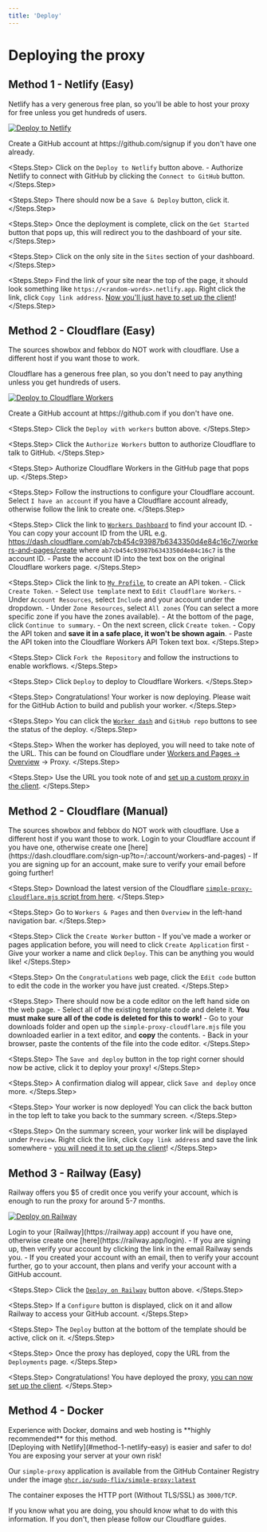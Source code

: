 ```yaml
---
title: 'Deploy'
---
```


# Deploying the proxy

## Method 1 - Netlify (Easy)

Netlify has a very generous free plan, so you'll be able to host your proxy for free unless you get hundreds of users.

[![Deploy to Netlify](https://www.netlify.com/img/deploy/button.svg)](https://app.netlify.com/start/deploy?repository=https://github.com/sussy-code/sudo-proxy)

<Steps>
   <Steps.Step>
     Create a GitHub account at https://github.com/signup if you don't have one already.
   </Steps.Step>

   <Steps.Step>
    Click on the `Deploy to Netlify` button above.
       - Authorize Netlify to connect with GitHub by clicking the `Connect to GitHub` button.
   </Steps.Step>

   <Steps.Step>
     There should now be a `Save & Deploy` button, click it.
   </Steps.Step>

   <Steps.Step>
     Once the deployment is complete, click on the `Get Started` button that pops up, this will redirect you to the dashboard of your site.
   </Steps.Step>

   <Steps.Step>
     Click on the only site in the `Sites` section of your dashboard.
   </Steps.Step>

   <Steps.Step>
     Find the link of your site near the top of the page, it should look something like `https://<random-words>.netlify.app`. Right click the link, click `Copy link address`. [Now you'll just have to set up the client](../extra/streaming.mdx#method-1-self-hosted-proxy)!
   </Steps.Step>
</Steps>

## Method 2 - Cloudflare (Easy)

<Warning>
The sources showbox and febbox do NOT work with cloudflare. Use a different host if you want those to work.
</Warning>

Cloudflare has a generous free plan, so you don't need to pay anything unless you get hundreds of users.

[![Deploy to Cloudflare Workers](https://deploy.workers.cloudflare.com/button)](https://deploy.workers.cloudflare.com/?url=https://github.com/sussy-code/sudo-proxy)

<Steps>
  <Steps.Step>
    Create a GitHub account at https://github.com if you don't have one.
  </Steps.Step>
  
  <Steps.Step>
    Click the `Deploy with workers` button above.
  </Steps.Step>
  
  <Steps.Step>
    Click the `Authorize Workers` button to authorize Cloudflare to talk to GitHub.
  </Steps.Step>
  
  <Steps.Step>
    Authorize Cloudflare Workers in the GitHub page that pops up.
  </Steps.Step>
  
  <Steps.Step>
    Follow the instructions to configure your Cloudflare account. Select `I have an account` if you have a Cloudflare account already, otherwise follow the link to create one.
  </Steps.Step>
  
  <Steps.Step>
    Click the link to [`Workers Dashboard`](https://dash.cloudflare.com/sign-up?to=/:account/workers-and-pages) to find your account ID.
     - You can copy your account ID from the URL e.g. https://dash.cloudflare.com/ab7cb454c93987b6343350d4e84c16c7/workers-and-pages/create where `ab7cb454c93987b6343350d4e84c16c7` is the account ID.
     - Paste the account ID into the text box on the original Cloudflare workers page.
  </Steps.Step>
  
  <Steps.Step>
    Click the link to [`My Profile`](https://dash.cloudflare.com/profile/api-tokens), to create an API token.
     - Click `Create Token`.
     - Select `Use template` next to `Edit Cloudflare Workers`.
     - Under `Account Resources`, select `Include` and your account under the dropdown.
     - Under `Zone Resources`, select `All zones` (You can select a more specific zone if you have the zones available).
     - At the bottom of the page, click `Continue to summary`.
     - On the next screen, click `Create token`.
     - Copy the API token and **save it in a safe place, it won't be shown again**.
     - Paste the API token into the Cloudflare Workers API Token text box.
  </Steps.Step>
  
  <Steps.Step>
    Click `Fork the Repository` and follow the instructions to enable workflows.
  </Steps.Step>
  
  <Steps.Step>
    Click `Deploy` to deploy to Cloudflare Workers.
  </Steps.Step>
  
  <Steps.Step>
    Congratulations! Your worker is now deploying. Please wait for the GitHub Action to build and publish your worker.
  </Steps.Step>
  
  <Steps.Step>
    You can click the [`Worker dash`](https://dash.cloudflare.com/sign-up?to=/:account/workers-and-pages) and `GitHub repo` buttons to see the status of the deploy.
  </Steps.Step>
  
  <Steps.Step>
    When the worker has deployed, you will need to take note of the URL. This can be found on Cloudflare under [Workers and Pages -> Overview](https://dash.cloudflare.com/sign-up?to=/:account/workers-and-pages) -> Proxy.
  </Steps.Step>
  
  <Steps.Step>
    Use the URL you took note of and [set up a custom proxy in the client](../extra/streaming.mdx#method-1-self-hosted-proxy).
  </Steps.Step>
</Steps>

## Method 2 - Cloudflare (Manual)

<Warning>
The sources showbox and febbox do NOT work with cloudflare. Use a different host if you want those to work.
</Warning>

<Steps>
  <Steps.Step>
    Login to your Cloudflare account if you have one, otherwise create one [here](https://dash.cloudflare.com/sign-up?to=/:account/workers-and-pages)
     - If you are signing up for an account, make sure to verify your email before going further!
  </Steps.Step>
  
  <Steps.Step>
    Download the latest version of the Cloudflare [`simple-proxy-cloudflare.mjs` script from here](https://github.com/sussy-code/simple-proxy/releases/latest/download/simple-proxy-cloudflare.mjs).
  </Steps.Step>
  
  <Steps.Step>
    Go to `Workers & Pages` and then `Overview` in the left-hand navigation bar.
  </Steps.Step>
  
  <Steps.Step>
    Click the `Create Worker` button
     - If you've made a worker or pages application before, you will need to click `Create Application` first
     - Give your worker a name and click `Deploy`. This can be anything you would like!
  </Steps.Step>
  
  <Steps.Step>
    On the `Congratulations` web page, click the `Edit code` button to edit the code in the worker you have just created.
  </Steps.Step>
  
  <Steps.Step>
    There should now be a code editor on the left hand side on the web page.
     - Select all of the existing template code and delete it. **You must make sure all of the code is deleted for this to work!**
     - Go to your downloads folder and open up the `simple-proxy-cloudflare.mjs` file you downloaded earlier in a text editor, and **copy** the contents.
     - Back in your browser, paste the contents of the file into the code editor.
  </Steps.Step>
  
  <Steps.Step>
    The `Save and deploy` button in the top right corner should now be active, click it to deploy your proxy!
  </Steps.Step>
  
  <Steps.Step>
    A confirmation dialog will appear, click `Save and deploy` once more.
  </Steps.Step>
  
  <Steps.Step>
    Your worker is now deployed! You can click the back button in the top left to take you back to the summary screen.
  </Steps.Step>
  
  <Steps.Step>
    On the summary screen, your worker link will be displayed under `Preview`. Right click the link, click `Copy link address` and save the link somewhere - [you will need it to set up the client](../5.extra/1.streaming.md#method-1---self-hosted-proxy)!
  </Steps.Step>
</Steps>

## Method 3 - Railway (Easy)

Railway offers you $5 of credit once you verify your account, which is enough to run the proxy for around 5-7 months.

[![Deploy on Railway](https://railway.app/button.svg)](https://railway.app/template/dyYHq1)

<Steps>
  <Steps.Step>
    Login to your [Railway](https://railway.app) account if you have one, otherwise create one [here](https://railway.app/login).
      - If you are signing up, then verify your account by clicking the link in the email Railway sends you.
      - If you created your account with an email, then to verify your account further, go to your account, then plans and verify your account with a GitHub account.
  </Steps.Step>

  <Steps.Step>
    Click the [`Deploy on Railway`](https://railway.app/template/dyYHq1) button above.
  </Steps.Step>

  <Steps.Step>
    If a `Configure` button is displayed, click on it and allow Railway to access your GitHub account.
  </Steps.Step>

  <Steps.Step>
    The `Deploy` button at the bottom of the template should be active, click on it.
  </Steps.Step>

  <Steps.Step>
    Once the proxy has deployed, copy the URL from the `Deployments` page.
  </Steps.Step>
  
  <Steps.Step>
    Congratulations! You have deployed the proxy, [you can now set up the client](../extra/streaming.mdx#method-1-self-hosted-proxy).
  </Steps.Step>
</Steps>

## Method 4 - Docker

<Warning>
Experience with Docker, domains and web hosting is **highly recommended** for this method. <br />
[Deploying with Netlify](#method-1-netlify-easy) is easier and safer to do! You are exposing your server at your own risk!
</Warning>

Our `simple-proxy` application is available from the GitHub Container Registry under the image [`ghcr.io/sudo-flix/simple-proxy:latest`](https://ghcr.io/sudo-flix/simple-proxy:latest)

The container exposes the HTTP port (Without TLS/SSL) as `3000/TCP`.

If you know what you are doing, you should know what to do with this information. If you don't, then please follow our Cloudflare guides.
